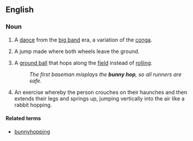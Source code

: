 {{also|bunnyhop|bunny-hop}}
==English==

===Noun===
{{wikipedia|bunny_hop_(dance)|bunny hop}}
{{en-noun}}

# {{lb|en|chiefly|US|idiomatic}} A [[dance]] from the [[big band]] era, a variation of the [[conga]].
# {{lb|en|cycling}} A jump made where both wheels leave the ground.
# {{lb|en|baseball}} A [[ground ball]] that hops along the [[field]] instead of [[rolling]].
#: ''The first baseman misplays the '''bunny hop''', so all runners are safe.''
# An exercise whereby the person crouches on their haunches and then extends their legs and springs up, jumping vertically into the air like a rabbit hopping.

====Related terms====
* [[bunnyhopping]]